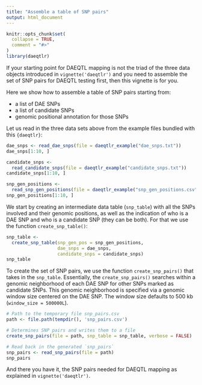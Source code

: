 ```yaml
---
title: "Assemble a table of SNP pairs"
output: html_document
---
```


```r
knitr::opts_chunk$set(
  collapse = TRUE,
  comment = "#>"
)
library(daeqtlr)
```

If your starting point for DAEQTL mapping is not the triad of the three data
objects introduced in `vignette('daeqtlr')` and you need to assemble the set of
SNP pairs for DAEQTL testing first, then this vignette is for you.

Here we show how to assemble a table of SNP pairs starting from:

- a list of DAE SNPs
- a list of candidate SNPs
- genomic positional annotation for those SNPs

Let us read in the three data sets above from the example files bundled with
this `{daeqtlr}`:

```r
dae_snps <- read_dae_snps(file = daeqtlr_example("dae_snps.txt"))
dae_snps[1:10, ]

candidate_snps <-
  read_candidate_snps(file = daeqtlr_example("candidate_snps.txt"))
candidate_snps[1:10, ]

snp_gen_positions <-
  read_snp_gen_positions(file = daeqtlr_example("snp_gen_positions.csv"))
snp_gen_positions[1:10, ]
```

We start by creating an intermediate data table (`snp_table`) with all the SNPs
involved and their genomic positions, as well as the indication of who is a DAE
SNP and who is a candidate SNP (they can be both). For that we use the function
`create_snp_table()`:

```r
snp_table <-
  create_snp_table(snp_gen_pos = snp_gen_positions,
                   dae_snps = dae_snps,
                   candidate_snps = candidate_snps)
snp_table
```

To create the set of SNP pairs, we use the function `create_snp_pairs()` that
takes in the `snp_table`. Essentially, the `create_snp_pairs()` searches within
a genomic neighborhood of each DAE SNP for other SNPs marked as candidate SNPs.
This genomic neighborhood is specified via a genomic window size centered on
the DAE SNP. The window size defaults to 500 kb (`window_size = 500000L`).

```r
# Path to the temporary file snp_pairs.csv
path <- file.path(tempdir(), 'snp_pairs.csv')

# Determines SNP pairs and writes them to a file
create_snp_pairs(file = path, snp_table = snp_table, verbose = FALSE)

# Read back in the generated `snp_pairs`
snp_pairs <- read_snp_pairs(file = path)
snp_pairs
```

And there you have it, the SNP pairs needed for DAEQTL mapping as explained in
`vignette('daeqtlr')`.
